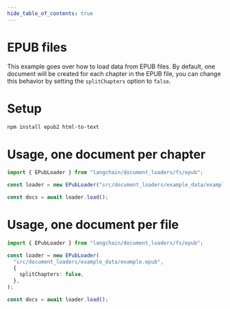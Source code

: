 ```yaml
---
hide_table_of_contents: true
---
```


# EPUB files

This example goes over how to load data from EPUB files. By default, one document will be created for each chapter in the EPUB file, you can change this behavior by setting the `splitChapters` option to `false`.

# Setup

```bash npm2yarn
npm install epub2 html-to-text
```

# Usage, one document per chapter

```typescript
import { EPubLoader } from "langchain/document_loaders/fs/epub";

const loader = new EPubLoader("src/document_loaders/example_data/example.epub");

const docs = await loader.load();
```

# Usage, one document per file

```typescript
import { EPubLoader } from "langchain/document_loaders/fs/epub";

const loader = new EPubLoader(
  "src/document_loaders/example_data/example.epub",
  {
    splitChapters: false,
  },
);

const docs = await loader.load();
```
